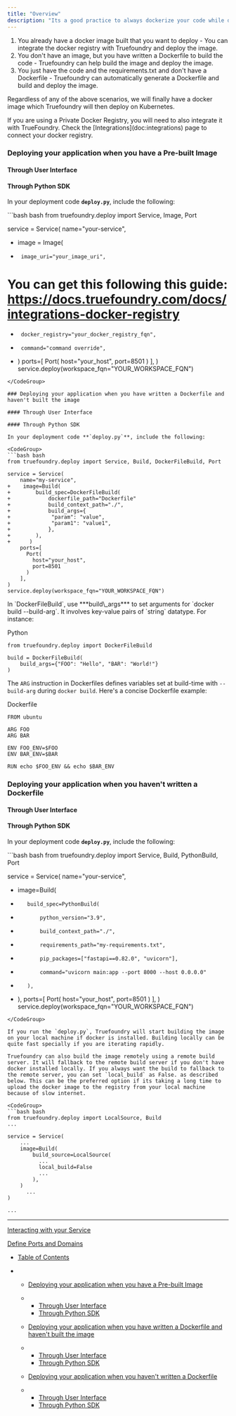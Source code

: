 ```yaml
---
title: "Overview"
description: "Its a good practice to always dockerize your code while deploying so that it is guaranteed to run anywhere. Truefoundry helps you deploy your code on Kubernetes for which you will first need to create a docker image for your codebase. Truefoundry can help you deploy in all the three use cases:"
---
```


1. You already have a docker image built that you want to deploy - You can integrate the docker registry with Truefoundry and deploy the image.
2. You don't have an image, but you have written a Dockerfile to build the code - Truefoundry can help build the image and deploy the image.
3. You just have the code and the requirements.txt and don't have a Dockerfile - Truefoundry can automatically generate a Dockerfile and build and deploy the image.

Regardless of any of the above scenarios, we will finally have a docker image which Truefoundry will then deploy on Kubernetes.

<Info>
  If you are using a Private Docker Registry, you will need to also integrate it with TrueFoundry. Check the [Integrations](doc:integrations) page to connect your docker registry.
</Info>

### Deploying your application when you have a Pre-built Image

#### Through User Interface

#### Through Python SDK

In your deployment code **`deploy.py`**, include the following:

<CodeGroup>
  ```bash bash
  from truefoundry.deploy import Service, Image, Port

  service = Service(
      name="your-service",
  +    image = Image(
  +      image_uri="your_image_uri",
  # You can get this following this guide: https://docs.truefoundry.com/docs/integrations-docker-registry
  +      docker_registry="your_docker_registry_fqn", 
  +      command="command override",
  +    )
      ports=[
        Port(
          host="your_host",
          port=8501
        )
      ],
  )
  service.deploy(workspace_fqn="YOUR_WORKSPACE_FQN")
  ```
</CodeGroup>

### Deploying your application when you have written a Dockerfile and haven't built the image

#### Through User Interface

#### Through Python SDK

In your deployment code **`deploy.py`**, include the following:

<CodeGroup>
  ```bash bash
  from truefoundry.deploy import Service, Build, DockerFileBuild, Port

  service = Service(
      name="my-service",
  +    image=Build(
  +        build_spec=DockerFileBuild(
  +            dockerfile_path="Dockerfile"
  +            build_context_path="./",
  +            build_args={
  +            	"param": "value",
  +             "param1": "value1",
  +            },
  +        ),
  +		 )
      ports=[
        Port(
          host="your_host",
          port=8501
        )
      ],
  )
  service.deploy(workspace_fqn="YOUR_WORKSPACE_FQN")
  ```
</CodeGroup>

<Info>
  In `DockerFileBuild`, use ***build\_args*** to set arguments for `docker build --build-arg`. It involves key-value pairs of `string` datatype. For instance:

  Python

  ```
  from truefoundry.deploy import DockerFileBuild

  build = DockerFileBuild(
      build_args={"FOO": "Hello", "BAR": "World!"}
  )
  ```

  The `ARG` instruction in Dockerfiles defines variables set at build-time with `--build-arg` during `docker build`. Here's a concise Dockerfile example:

  Dockerfile

  ```
  FROM ubuntu

  ARG FOO
  ARG BAR

  ENV FOO_ENV=$FOO
  ENV BAR_ENV=$BAR

  RUN echo $FOO_ENV && echo $BAR_ENV
  ```
</Info>

### Deploying your application when you haven't written a Dockerfile

#### Through User Interface

#### Through Python SDK

In your deployment code **`deploy.py`**, include the following:

<CodeGroup>
  ```bash bash
  from truefoundry.deploy import Service, Build, PythonBuild, Port

  service = Service(
      name="your-service",
  +    image=Build(
  +        build_spec=PythonBuild(
  +            python_version="3.9",
  +            build_context_path="./",
  +            requirements_path="my-requirements.txt",
  +            pip_packages=["fastapi==0.82.0", "uvicorn"],
  +            command="uvicorn main:app --port 8000 --host 0.0.0.0"
  +        ),
  +    ),
      ports=[
        Port(
          host="your_host",
          port=8501
        )
      ],
  )
  service.deploy(workspace_fqn="YOUR_WORKSPACE_FQN")
  ```
</CodeGroup>

If you run the `deploy.py`, Truefoundry will start building the image on your local machine if docker is installed. Building locally can be quite fast specially if you are iterating rapidly.

Truefoundry can also build the image remotely using a remote build server. It will fallback to the remote build server if you don't have docker installed locally. If you always want the build to fallback to the remote server, you can set `local_build` as False. as described below. This can be the preferred option if its taking a long time to upload the docker image to the registry from your local machine because of slow internet.

<CodeGroup>
  ```bash bash
  from truefoundry.deploy import LocalSource, Build
  ...

  service = Service(
      ...
      image=Build(
          build_source=LocalSource(
            ...
            local_build=False
            ...
          ),
      )
    	...
  )

  ...
  ```
</CodeGroup>

***

[Interacting with your Service](/docs/interacting-with-your-service)

[Define Ports and Domains](/docs/define-ports-and-domains)

* [Table of Contents](#)

* * [Deploying your application when you have a Pre-built Image](#deploying-your-application-when-you-have-a-pre-built-image)

  * * [Through User Interface](#through-user-interface)
    * [Through Python SDK](#through-python-sdk)

  * [Deploying your application when you have written a Dockerfile and haven't built the image](#deploying-your-application-when-you-have-written-a-dockerfile-and-havent-built-the-image)

  * * [Through User Interface](#through-user-interface-1)
    * [Through Python SDK](#through-python-sdk-1)

  * [Deploying your application when you haven't written a Dockerfile](#deploying-your-application-when-you-havent-written-a-dockerfile)

  * * [Through User Interface](#through-user-interface-2)
    * [Through Python SDK](#through-python-sdk-2)
